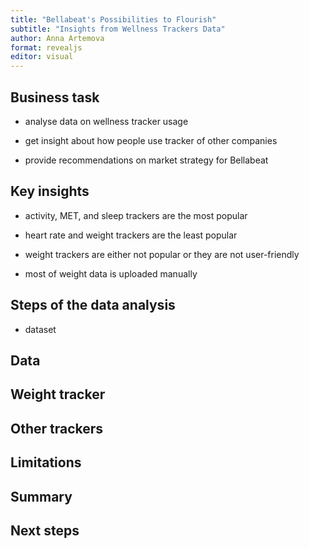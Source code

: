 ```yaml
---
title: "Bellabeat's Possibilities to Flourish"
subtitle: "Insights from Wellness Trackers Data"
author: Anna Artemova
format: revealjs
editor: visual
---
```


## Business task

-   analyse data on wellness tracker usage

-   get insight about how people use tracker of other companies

-   provide recommendations on market strategy for Bellabeat

## Key insights

-   activity, MET, and sleep trackers are the most popular

-   heart rate and weight trackers are the least popular

-   weight trackers are either not popular or they are not user-friendly

-   most of weight data is uploaded manually

## Steps of the data analysis

-   dataset

## Data

## Weight tracker

## Other trackers

## Limitations

## Summary

## Next steps
